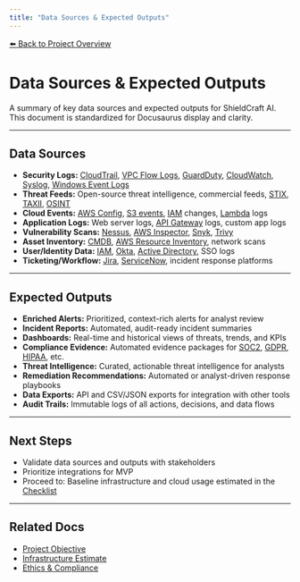 ```yaml
---
title: "Data Sources & Expected Outputs"
---
```


[⬅️ Back to Project Overview](/)

# Data Sources & Expected Outputs

A summary of key data sources and expected outputs for ShieldCraft AI. This document is standardized for Docusaurus display and clarity.

---

## Data Sources

- **Security Logs:** [CloudTrail](https://aws.amazon.com/cloudtrail/), [VPC Flow Logs](https://docs.aws.amazon.com/vpc/latest/userguide/flow-logs.html), [GuardDuty](https://aws.amazon.com/guardduty/), [CloudWatch](https://aws.amazon.com/cloudwatch/), [Syslog](https://tools.ietf.org/html/rfc5424), [Windows Event Logs](https://learn.microsoft.com/en-us/windows/security/threat-protection/auditing/basic-security-audit-events)
- **Threat Feeds:** Open-source threat intelligence, commercial feeds, [STIX](https://oasis-open.github.io/cti-documentation/stix/intro), [TAXII](https://oasis-open.github.io/cti-documentation/taxii/intro), [OSINT](https://en.wikipedia.org/wiki/Open-source_intelligence)
- **Cloud Events:** [AWS Config](https://aws.amazon.com/config/), [S3 events](https://docs.aws.amazon.com/AmazonS3/latest/userguide/NotificationHowTo.html), [IAM](https://aws.amazon.com/iam/) changes, [Lambda](https://aws.amazon.com/lambda/) logs
- **Application Logs:** Web server logs, [API Gateway](https://aws.amazon.com/api-gateway/) logs, custom app logs
- **Vulnerability Scans:** [Nessus](https://www.tenable.com/products/nessus), [AWS Inspector](https://aws.amazon.com/inspector/), [Snyk](https://snyk.io/), [Trivy](https://aquasecurity.github.io/trivy/)
- **Asset Inventory:** [CMDB](https://en.wikipedia.org/wiki/Configuration_management_database), [AWS Resource Inventory](https://docs.aws.amazon.com/config/latest/developerguide/resource-inventory.html), network scans
- **User/Identity Data:** [IAM](https://aws.amazon.com/iam/), [Okta](https://www.okta.com/), [Active Directory](https://learn.microsoft.com/en-us/windows-server/identity/active-directory-domain-services/active-directory-domain-services), SSO logs
- **Ticketing/Workflow:** [Jira](https://www.atlassian.com/software/jira), [ServiceNow](https://www.servicenow.com/), incident response platforms

---

## Expected Outputs

- **Enriched Alerts:** Prioritized, context-rich alerts for analyst review
- **Incident Reports:** Automated, audit-ready incident summaries
- **Dashboards:** Real-time and historical views of threats, trends, and KPIs
- **Compliance Evidence:** Automated evidence packages for [SOC2](https://www.aicpa.org/resources/soc-2), [GDPR](https://gdpr-info.eu/), [HIPAA](https://www.hhs.gov/hipaa/index.html), etc.
- **Threat Intelligence:** Curated, actionable threat intelligence for analysts
- **Remediation Recommendations:** Automated or analyst-driven response playbooks
- **Data Exports:** API and CSV/JSON exports for integration with other tools
- **Audit Trails:** Immutable logs of all actions, decisions, and data flows

---

## Next Steps

- Validate data sources and outputs with stakeholders
- Prioritize integrations for MVP
- Proceed to: Baseline infrastructure and cloud usage estimated in the [Checklist](./checklist.md)

---

## Related Docs

- [Project Objective](/project_objective)
- [Infrastructure Estimate](/infra_estimate)
- [Ethics & Compliance](/ethics_compliance)
